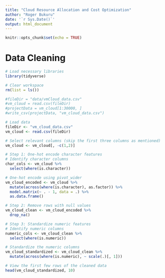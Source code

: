 ```yaml
---
title: "Cloud Resource Allocation and Cost Optimization"
author: "Roger Bukuru"
date: '`r Sys.Date()`'
output: html_document
---
```


```r
knitr::opts_chunk$set(echo = TRUE)
```

# Data Cleaning

```r
# Load necessary libraries
library(tidyverse)

# Clear workspace
rm(list = ls())

#fileDir = "data/vmCloud_data.csv"
#vm_cloud = read.csv(fileDir)
#projectData = vm_cloud[1:30000, ]
#write_csv(projectData, "vm_cloud_data.csv")

# Load data
fileDir <- "vm_cloud_data.csv"
vm_cloud <- read.csv(fileDir)

# Select relevant columns (skip the first three columns as mentioned)
vm_cloud <- vm_cloud[, -c(1,2)]

# Step 1: One-hot encode character features
# Identify character columns
char_cols <- vm_cloud %>%
  select(where(is.character))

# One-hot encode using pivot_wider
vm_cloud_encoded <- vm_cloud %>%
  mutate(across(where(is.character), as.factor)) %>%
  model.matrix(~ . - 1, data = .) %>%
  as.data.frame()

# Step 2: Remove rows with null values
vm_cloud_clean <- vm_cloud_encoded %>%
  drop_na()

# Step 3: Standardize numeric features
# Identify numeric columns
numeric_cols <- vm_cloud_clean %>%
  select(where(is.numeric))

# Standardize the numeric columns
vm_cloud_standardized <- vm_cloud_clean %>%
  mutate(across(where(is.numeric), ~ scale(.)[, 1]))

# View the first few rows of the cleaned data
head(vm_cloud_standardized, 10)


```



